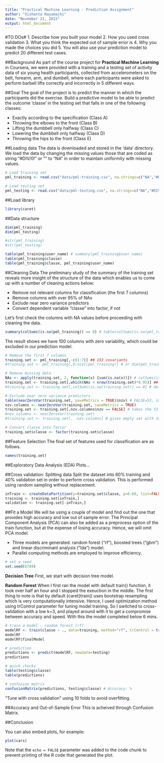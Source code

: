 ```yaml
---
title: "Practical Machine Learning - Prediction Assignment"
author: "Vishanta Rayamajhi"
date: "November 21, 2015"
output: html_document
---
```


#TO DOs#
1. Describe how you built your model
2. How you used cross validation
3. What you think the expected out of sample error is
4. Why you made the choices you did
5. You will also use your prediction model to predict 20 different test cases. 

##Background
As part of the course project for **Practical Machine Learning** in Coursera, we were provided with a training and a testing set of activity data of six young health participants, collected from accelerometers on the belt, forearm, arm, and dumbell, where each participants were asked to perform barbell lifts correctly and incorrectly in 5 different ways. 

##Goal
The goal of the project is to predict the manner in which the participants did the exercise. Build a predictive model to be able to predict the outcome 'classe' in the testing set that falls in one of the following classes:

- Exactly according to the specification (Class A)
- Throwing the elbows to the front (Class B)
- Lifting the dumbbell only halfway (Class C)
- Lowering the dumbbell only halfway (Class D)
- Throwing the hips to the front (Class E)

##Loading data
The data is downloaded and stored in the 'data' directory. We load the data by changing the missing values those that are coded as string "#DIV/0!" or "" to "NA" in order to maintain uniformity with missing values.
```r
# Load training set
pml_training <- read.csv("data/pml-training.csv", na.strings=c("NA","#DIV/0!", ""))

# Load testing set
pml_testing <- read.csv("data/pml-testing.csv", na.strings=c("NA","#DIV/0!", ""))
```

##Load library
```r
library(caret)
```

##Data structure
```r
dim(pml_training)
dim(pml_testing)

#str(pml_training)
#str(pml_testing)

table(pml_training$user_name) # summary(pml_training$user_name)
table(pml_training$classe)
table(pml_training$classe, pml_training$user_name)
```

##Cleaning Data
The preliminary study of the summary of the training set reveals more insight of the structure of the data which enables us to come up with a number of cleaning actions below:

- Remove not relevant columns for classification (the first 7 columns)
- Remove columns with over 95% of NAs
- Exclude near zero variance predictors
- Convert dependent variable "classe" into factor, if not

Let's first check the columns with NA values before proceeding with cleaning the data.

```r
summary(colSums(is.na(pml_training)) == 0) # table(colSums(is.na(pml_training)) == 0)
```

The result shows we have 100 columns with zero variability, which could be excluded in our prediction model.

```r
# Remove the first 7 columns
training.set <- pml_training[,-c(1:7)] ## 153 covariants
#training.set <- pml_training[,8:ncol(pml_training)] # or dim(pml_training)[2]

# Remove missing data
NAs <- apply(training.set, 2, function(x) {sum(is.na(x))}) # colSums(is.na(training.set))
training.set <- training.set[,which(NAs < nrow(training.set)*0.95)] ## 53 covariants
#training.set <- training.set[,colSums(is.na(training.set)) == 0] # deletes columns with all NAs

# Exclude near zero variance predictors
table(nearZeroVar(training.set, saveMetrics = TRUE)$nzv) # FALSE=53, implies no nzv due to data cleaning
nzv.columns <- nearZeroVar(training.set, saveMetrics = TRUE)
training.set <- training.set[,nzv.columns$nzv == FALSE] # takes the 53 'FALSE' columns
#nzv.columns <- nearZeroVar(training.set)
#training.set <- training.set[, -nzv.columns] # gives empty set with 19622 rows

# Convert classe into factor
training.set$classe <- factor(training.set$classe)
```

##Feature Selection
The final set of features used for classification are as follows.
```r
names(training.set)
```

##Exploratory Data Analysis (EDA)
Plots...

##Cross validation: Splitting data
Split the dataset into 60% training and 40% validation set in order to perform cross validation. This is performed using random sampling without replacement.

```r
inTrain <- createDataPartition(y=training.set$classe, p=0.60, list=FALSE)
training <- training.set[inTrain,]
validation <- training.set[-inTrain,]
```

##Fit a Model
We will be using a couple of model and find out the one that provides high accuracy and low out of sample error. The Principal Component Analysis (PCA) can also be added as a preprocess option of the train function, but at the expense of losing accuracy. Hence, we will omit PCA model.

- Three models are generated: random forest ("rf"), boosted trees ("gbm") and linear discriminant analysis ("lda") model.
- Parallel computing methods are employed to improve efficiency.

```r
# set a seed
set.seed(6789)
```

**Decision Tree**
First, we start with decision tree model.

**Random Forest**
When I first ran the model with default train() function, it took over half an hour and I stopped the exeuction in the middle. The first thing to note is that by default {caret}train() uses bootstrap resampling which is very computationally intensive. Hence, I used optimization method using trControl parameter for tuning model training. So I switched to cross-validation with a low k=3, and played around with it to get a compromise between accuracy and speed. With this the model completed below 6 mins.

```r
# train a model - random forest (rf)
modelRF <- train(classe ~ ., data=training, method="rf", trControl = trainControl(method = "cv", number = 3))
modelRF
modelRF$finalModel

# prediction
predictions <- predict(modelRF, newdata=testing)
predictions

# quick checks
table(testing$classe)
table(predictions)

# confusion matrix
confusionMatrix(predictions, testing$classe) # Accuracy: %


```

"Tune with cross validation" using 10 folds to avoid overfitting.

##Accuracy and Out-of-Sample Error
This is acheived through Confusion Matrix.

##Conclusion

You can also embed plots, for example:

```r
plot(cars)
```

Note that the `echo = FALSE` parameter was added to the code chunk to prevent printing of the R code that generated the plot.
